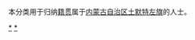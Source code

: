 {{Catnav|頁面分類|各種主題的頁面分類|依中国各省来作的分类|各地中国人|内蒙古人|呼和浩特人}}
{{Catnav|頁面分類|人物|各國人物|中国人|各地中国人|内蒙古人|呼和浩特人}}

本分类用于归纳[[籍贯|籍贯]]属于[[内蒙古自治区|内蒙古自治区]][[土默特左旗|土默特左旗]]的人士。

[[Category:呼和浩特人|*]]
[[Category:土默特左旗|*]]